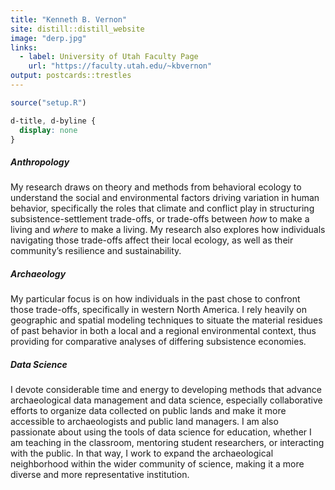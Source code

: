 ```yaml
---
title: "Kenneth B. Vernon"
site: distill::distill_website
image: "derp.jpg"
links:
  - label: University of Utah Faculty Page
    url: "https://faculty.utah.edu/~kbvernon"
output: postcards::trestles
---
```


```r
source("setup.R")
```

<!-- To embed Academicicons -->
<link rel="stylesheet" href="https://cdn.jsdelivr.net/gh/jpswalsh/academicons@1/css/academicons.min.css">

<!-- hide title on this page only -->
```css
d-title, d-byline {
  display: none
}
```

##### Anthropology
My research draws on theory and methods from behavioral ecology to understand the social and environmental factors driving variation in human behavior, specifically the roles that climate and conflict play in structuring subsistence-settlement trade-offs, or trade-offs between _how_ to make a living and _where_ to make a living. My research also explores how individuals navigating those trade-offs affect their local ecology, as well as their community's resilience and sustainability.  

##### Archaeology
My particular focus is on how individuals in the past chose to confront those trade-offs, specifically in western North America. I rely heavily on geographic and spatial modeling techniques to situate the material residues of past behavior in both a local and a regional environmental context, thus providing for comparative analyses of differing subsistence economies.  

##### Data Science
I devote considerable time and energy to developing methods that advance archaeological data management and data science, especially collaborative efforts to organize data collected on public lands and make it more accessible to archaeologists and public land managers. I am also passionate about using the tools of data science for education, whether I am teaching in the classroom, mentoring student researchers, or interacting with the public. In that way, I work to expand the archaeological neighborhood within the wider community of science, making it a more diverse and more representative institution.  

